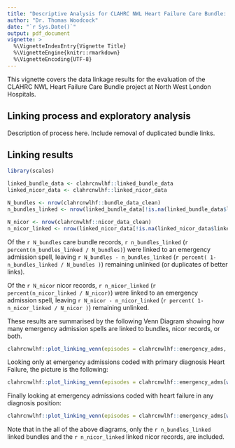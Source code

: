 ```yaml
---
title: "Descriptive Analysis for CLAHRC NWL Heart Failure Care Bundle: 4 - Data Linkage"
author: "Dr. Thomas Woodcock"
date: "`r Sys.Date()`"
output: pdf_document
vignette: >
  %\VignetteIndexEntry{Vignette Title}
  %\VignetteEngine{knitr::rmarkdown}
  %\VignetteEncoding{UTF-8}
---
```


This vignette covers the data linkage results for the evaluation of the
CLAHRC NWL Heart Failure Care Bundle project at North West London Hospitals.

## Linking process and exploratory analysis

Description of process here. Include removal of duplicated bundle links.

## Linking results

```r

library(scales)

linked_bundle_data <- clahrcnwlhf::linked_bundle_data
linked_nicor_data <- clahrcnwlhf::linked_nicor_data

N_bundles <- nrow(clahrcnwlhf::bundle_data_clean)
n_bundles_linked <- nrow(linked_bundle_data[!is.na(linked_bundle_data$linked.spell),])

N_nicor <- nrow(clahrcnwlhf::nicor_data_clean)
n_nicor_linked <- nrow(linked_nicor_data[!is.na(linked_nicor_data$linked.spell),])

```

Of the `r N_bundles` care bundle records, `r n_bundles_linked` (`r percent(n_bundles_linked / N_bundles)`) were linked to an emergency admission spell, leaving `r N_bundles - n_bundles_linked` (`r percent( 1- n_bundles_linked / N_bundles )`) remaining unlinked (or duplicates of better links).

Of the `r N_nicor` nicor records, `r n_nicor_linked` (`r percent(n_nicor_linked / N_nicor)`) were linked to an emergency admission spell, leaving `r N_nicor - n_nicor_linked` (`r percent( 1- n_nicor_linked / N_nicor )`) remaining unlinked.

These results are summarised by the following Venn Diagram showing how many emergency
admission spells are linked to bundles, nicor records, or both.

```r

clahrcnwlhf::plot_linking_venn(episodes = clahrcnwlhf::emergency_adms, linked_bundles = linked_bundle_data, linked_nicor = linked_nicor_data)

```

Looking only at emergency admissions coded with primary diagnosis Heart Failure,
the picture is the following:

```r

clahrcnwlhf::plot_linking_venn(episodes = clahrcnwlhf::emergency_adms[which(clahrcnwlhf::emergency_adms$Heart.Failure.Episode == TRUE),], linked_bundles = linked_bundle_data, linked_nicor = linked_nicor_data)

```

Finally looking at emergency admissions coded with heart failure in any diagnosis
position:

```r

clahrcnwlhf::plot_linking_venn(episodes = clahrcnwlhf::emergency_adms[which(clahrcnwlhf::emergency_adms$HF.any.code == TRUE),], linked_bundles = linked_bundle_data, linked_nicor = linked_nicor_data)

```

Note that in the all of the above diagrams, only the `r n_bundles_linked` linked bundles and the `r n_nicor_linked` linked nicor records, are included.
